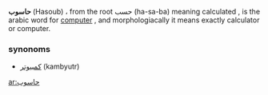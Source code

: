 {{Arabic}}

'''حاسوب''' (Hasoub) ، from the root حسب (ha-sa-ba) meaning calculated , is the arabic word for [[computer]] , and morphologiacally it means exactly calculator or computer.

===synonoms===
*[[كمبيوتر]] (kambyutr)

[[ar:حاسوب]]